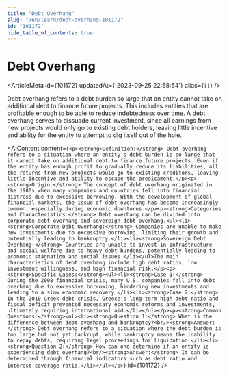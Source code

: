 ```yaml
---
title: "Debt Overhang"
slug: "/en/learn/debt-overhang-101172"
id: "101172"
hide_table_of_contents: true
---
```



# Debt Overhang

<ArticleMeta id={101172} updatedAt={'2023-09-25 22:58:54'} alias={`[]`} />
<div className='border-solid border-b border-t-0 my-4 border-[var(--ifm-color-gray-300)]' />

Debt overhang refers to a debt burden so large that an entity cannot take on additional debt to finance future projects. This includes entities that are profitable enough to be able to reduce indebtedness over time. A debt overhang serves to dissuade current investment, since all earnings from new projects would only go to existing debt holders, leaving little incentive and ability for the entity to attempt to dig itself out of the hole.

<AIContent content={`<p><strong>Definition:</strong> Debt overhang refers to a situation where an entity's debt burden is so large that it cannot take on additional debt to finance future projects. Even if the entity has enough profit to gradually reduce its liabilities, all the returns from new projects would go to existing creditors, leaving little incentive and ability to escape the predicament.</p><p><strong>Origin:</strong> The concept of debt overhang originated in the 1980s when many companies and countries fell into financial distress due to excessive borrowing. With the development of global financial markets, the issue of debt overhang has become increasingly common, especially during economic downturns.</p><p><strong>Categories and Characteristics:</strong> Debt overhang can be divided into corporate debt overhang and sovereign debt overhang.<ul><li><strong>Corporate Debt Overhang:</strong> Companies are unable to make new investments due to excessive borrowing, limiting their growth and potentially leading to bankruptcy.</li><li><strong>Sovereign Debt Overhang:</strong> Countries are unable to invest in infrastructure and social welfare due to heavy debt burdens, potentially leading to economic stagnation and social issues.</li></ul>The main characteristics of debt overhang include high debt ratios, low investment willingness, and high financial risk.</p><p><strong>Specific Cases:</strong><ul><li><strong>Case 1:</strong> During the 2008 financial crisis, many U.S. companies fell into debt overhang due to excessive borrowing, hindering new investments and leading to a slow economic recovery.</li><li><strong>Case 2:</strong> In the 2010 Greek debt crisis, Greece's long-term high debt ratio and fiscal deficit prevented necessary economic reforms and investments, ultimately requiring international aid.</li></ul></p><p><strong>Common Questions:</strong><ul><li><strong>Question 1:</strong> What is the difference between debt overhang and bankruptcy?<br/><strong>Answer:</strong> Debt overhang refers to a situation where the debt burden is too large but not yet bankrupt, while bankruptcy means the inability to repay debts, requiring legal proceedings for liquidation.</li><li><strong>Question 2:</strong> How can one determine if an entity is experiencing debt overhang?<br/><strong>Answer:</strong> It can be determined through financial indicators such as debt ratio and interest coverage ratio.</li></ul></p>`} id={101172} />
